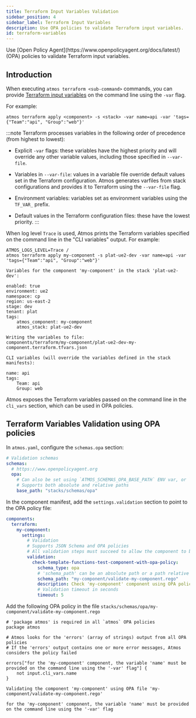 ```yaml
---
title: Terraform Input Variables Validation
sidebar_position: 4
sidebar_label: Terraform Input Variables
description: Use OPA policies to validate Terraform input variables.
id: terraform-variables
---
```



<Intro>
Use [Open Policy Agent](https://www.openpolicyagent.org/docs/latest/) (OPA) policies to validate Terraform input variables.
</Intro>

## Introduction

When executing `atmos terraform <sub-command>` commands, you can provide
[Terraform input variables](https://developer.hashicorp.com/terraform/language/values/variables) on the command line
using the `-var` flag.

For example:

```shell
atmos terraform apply <component> -s <stack> -var name=api -var 'tags={"Team":"api", "Group":"web"}'
```

:::note
Terraform processes variables in the following order of precedence (from highest to lowest):

- Explicit `-var` flags: these variables have the highest priority and will override any other variable values, including those specified in `--var-file`.

- Variables in `--var-file`: values in a variable file override default values set in the Terraform configuration.
  Atmos generates varfiles from stack configurations and provides it to Terraform using the `--var-file` flag.

- Environment variables: variables set as environment variables using the `TF_VAR_` prefix.

- Default values in the Terraform configuration files: these have the lowest priority.
:::

When log level `Trace` is used, Atmos prints the Terraform variables specified on the command line in the "CLI variables" output.
For example:

```shell
ATMOS_LOGS_LEVEL=Trace /
atmos terraform apply my-component -s plat-ue2-dev -var name=api -var 'tags={"Team":"api", "Group":"web"}'
```

```console
Variables for the component 'my-component' in the stack 'plat-ue2-dev':

enabled: true
environment: ue2
namespace: cp
region: us-east-2
stage: dev
tenant: plat
tags:
    atmos_component: my-component
    atmos_stack: plat-ue2-dev

Writing the variables to file:
components/terraform/my-component/plat-ue2-dev-my-component.terraform.tfvars.json

CLI variables (will override the variables defined in the stack manifests):

name: api
tags:
    Team: api
    Group: web
```

Atmos exposes the Terraform variables passed on the command line in the `cli_vars` section, which can be used in OPA policies.

## Terraform Variables Validation using OPA policies

In `atmos.yaml`, configure the `schemas.opa` section:

```yaml
# Validation schemas
schemas:
  # https://www.openpolicyagent.org
  opa:
    # Can also be set using `ATMOS_SCHEMAS_OPA_BASE_PATH` ENV var, or `--schemas-opa-dir` command-line arguments
    # Supports both absolute and relative paths
    base_path: "stacks/schemas/opa"
```

In the component manifest, add the `settings.validation` section to point to the OPA policy file:

```yaml
components:
  terraform:
    my-component:
      settings:
        # Validation
        # Supports JSON Schema and OPA policies
        # All validation steps must succeed to allow the component to be provisioned
        validation:
          check-template-functions-test-component-with-opa-policy:
            schema_type: opa
            # 'schema_path' can be an absolute path or a path relative to 'schemas.opa.base_path' defined in `atmos.yaml`
            schema_path: "my-component/validate-my-component.rego"
            description: Check 'my-component' component using OPA policy
            # Validation timeout in seconds
            timeout: 5
```

Add the following OPA policy in the file `stacks/schemas/opa/my-component/validate-my-component.rego`

```rego title="stacks/schemas/opa/my-component/validate-my-component.rego"
# 'package atmos' is required in all `atmos` OPA policies
package atmos

# Atmos looks for the 'errors' (array of strings) output from all OPA policies
# If the 'errors' output contains one or more error messages, Atmos considers the policy failed

errors["for the 'my-component' component, the variable 'name' must be provided on the command line using the '-var' flag"] {
    not input.cli_vars.name
}
```

```console
Validating the component 'my-component' using OPA file 'my-component/validate-my-component.rego'

for the 'my-component' component, the variable 'name' must be provided on the command line using the '-var' flag
```
